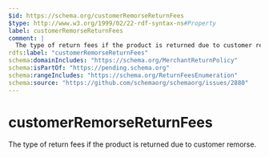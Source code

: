 ```yaml
---
$id: https://schema.org/customerRemorseReturnFees
$type: http://www.w3.org/1999/02/22-rdf-syntax-ns#Property
label: customerRemorseReturnFees
comment: |
  The type of return fees if the product is returned due to customer remorse.
rdfs:label: "customerRemorseReturnFees"
schema:domainIncludes: "https://schema.org/MerchantReturnPolicy"
schema:isPartOf: "https://pending.schema.org"
schema:rangeIncludes: "https://schema.org/ReturnFeesEnumeration"
schema:source: "https://github.com/schemaorg/schemaorg/issues/2880"
---
```


# customerRemorseReturnFees

The type of return fees if the product is returned due to customer remorse.

